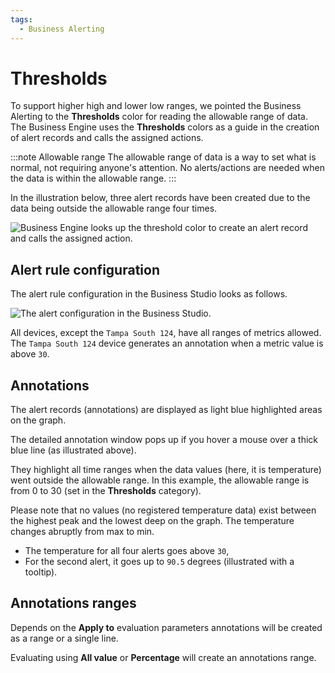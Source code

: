 ```yaml
---
tags:
  - Business Alerting
---
```



# Thresholds

To support higher high and lower low ranges, we pointed the Business Alerting to the **Thresholds** color for reading the allowable range of data. The Business Engine uses the **Thresholds** colors as a guide in the creation of alert records and calls the assigned actions.

:::note Allowable range
The allowable range of data is a way to set what is normal, not requiring anyone's attention. No alerts/actions are needed when the data is within the allowable range.
:::

In the illustration below, three alert records have been created due to the data being outside the allowable range four times.

<Image
  title="Business Engine looks up the threshold color to create an alert record and calls the assigned action."
  src="/img/big/business-alerting/thresh-color.png"
/>

## Alert rule configuration

The alert rule configuration in the Business Studio looks as follows.

<Image
  title="The alert configuration in the Business Studio."
  src="/img/big/business-alerting/thresh-conf.png"
/>

All devices, except the `Tampa South 124`, have all ranges of metrics allowed. The `Tampa South 124` device generates an annotation when a metric value is above `30`.

## Annotations

The alert records (annotations) are displayed as light blue highlighted areas on the graph.

The detailed annotation window pops up if you hover a mouse over a thick blue line (as illustrated above).

They highlight all time ranges when the data values (here, it is temperature) went outside the allowable range. In this example, the allowable range is from 0 to 30 (set in the **Thresholds** category).

Please note that no values (no registered temperature data) exist between the highest peak and the lowest deep on the graph. The temperature changes abruptly from max to min.

- The temperature for all four alerts goes above `30`,
- For the second alert, it goes up to `90.5` degrees (illustrated with a tooltip).

## Annotations ranges

Depends on the **Apply to** evaluation parameters annotations will be created as a range or a single line.

Evaluating using **All value** or **Percentage** will create an annotations range.
